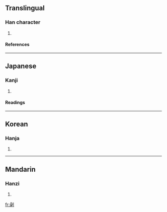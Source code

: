 ==Translingual==
===Han character===
{{Han char|rad=刀|as=13|sn=15|four=6290<sub>0</sub>|canj=口木中弓 (RDLN), X口木中弓 (XRDLN)}}
# {{defn|Han}}
====References====
{{Han ref|kx=0144.430|dkj=02226|dj=0326.020|hdz=10358.070|uh=528B|ud=21131|bh=E4F2|bd=58610}}
----
==Japanese==
===Kanji===
{{ja-kanji|grade=|rs=刀13}}
# {{defn|Japanese}} 
====Readings====
{{ja-readings|on=[[っよう]] (syō), [[そう]] (sō)|kun=[[たつ]] (tatsu), [[きる]] (kiru), [[たやす]] (tayasu), [[わかじにする]] (wakajinisuru)}}
----
==Korean==
===Hanja===
{{ko-hanja|hangeul=조|rv=jo|mr=cho}}
# {{defn|Korean}}
----
==Mandarin==
===Hanzi===
{{cmn-hanzi|pin=[[jiǎo]] (jiao3)|wg=chiao<sup>3</sup>}}
# {{defn|Mandarin}}

[[fr:劋]]
